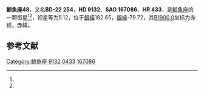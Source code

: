 {{Starbox begin
| name = 鯨魚座48
}}
{{Starbox observe
| epoch = [[J2000.0|J2000.0]]
| constell = [[鯨魚座|鯨魚座]]<ref name=SIMBAD>{{cite web
 | url=http://simbad.u-strasbg.fr/simbad/sim-id?Ident=HR+433
 | title =Pulsating variable Star
 | publisher=Centre de Données astronomiques de Strasbourg
 | work=SIMBAD
 | accessdate=2012-07-13}}</ref><ref name=DATA>{{cite web
 | url=http://vizier.u-strasbg.fr/viz-bin/VizieR-5?-out.add=.&-source=5050&-corr=PK=HR&-out.max=9999&HR=433
 | title =VizieR Detailed Page
 | accessdate=2012-07-13}}</ref>
| 星官 = 
| ra = {{RA|1|29|36.1}}<ref name=SIMBAD /><ref name=DATA />
| dec = {{DEC|-21|37|46}}<ref name=SIMBAD /><ref name=DATA />
| appmag_v = 5.12<ref name=SIMBAD /><ref name=DATA />
}}
{{Starbox character
| class = A1V<ref name=SIMBAD /><ref name=DATA />
| b-v = 0.02<ref name=SIMBAD /><ref name=DATA />
| u-b = 0.04<ref name=SIMBAD /><ref name=DATA />
| r-i = <ref name=SIMBAD /><ref name=DATA />
| variable = 
}}
{{Starbox astrometry
| radial_v = 0.04
| prop_mo_ra = 1
| parallax = 0.028
| p_error = 
}}
{{Starbox catalog
| names =BD-22 254，[[SAO星表|SAO]] 167086，[[HD星表|HD]] 9132，[[HR星表|HR]] 433}}
{{Starbox reference |Simbad=HR+433}}
{{Starbox end}}

'''鯨魚座48'''，又名'''BD-22 254'''，'''HD 9132'''、'''SAO 167086'''、'''HR 433'''，是[[鯨魚座|鯨魚座]]的一颗恒星<ref name=SIMBAD /><ref name=DATA />，视星等为5.12，位于[[銀道座標系|銀經]]182.65，[[銀道座標系|銀緯]]-79.72，其[[B1900.0|B1900.0]]坐标为赤經{{RA|1|24|48.3}}，赤緯{{DEC|-22|-79.72|48}}。

== 参考文献 ==
{{reflist}}

{{star-stub}}

{{鯨魚座恒星}}
[[Category:鯨魚座|Category:鯨魚座]]
[[Category:HD和HDE天體|9132]]
[[Category:HR天體|0433]]
[[Category:SAO天體|167086]]